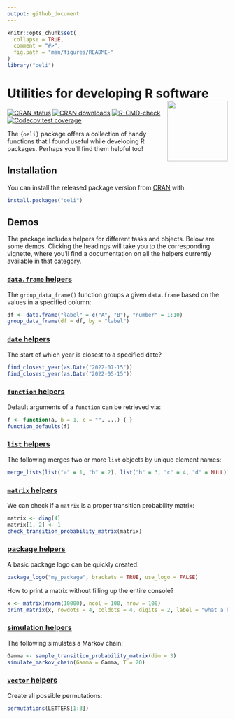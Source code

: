 ```yaml
---
output: github_document
---
```


<!-- README.md is generated from README.Rmd. Please edit that file -->

```r
knitr::opts_chunk$set(
  collapse = TRUE,
  comment = "#>",
  fig.path = "man/figures/README-"
)
library("oeli")
```

# Utilities for developing R software <a href="https://loelschlaeger.de/oeli/"><img src="man/figures/logo.png" align="right" height="138" /></a>

<!-- badges: start -->
[![CRAN status](https://www.r-pkg.org/badges/version/oeli)](https://CRAN.R-project.org/package=oeli)
[![CRAN downloads](https://cranlogs.r-pkg.org/badges/last-month/oeli)](https://CRAN.R-project.org/package=oeli)
[![R-CMD-check](https://github.com/loelschlaeger/oeli/actions/workflows/R-CMD-check.yaml/badge.svg)](https://github.com/loelschlaeger/oeli/actions/workflows/R-CMD-check.yaml)
[![Codecov test coverage](https://codecov.io/gh/loelschlaeger/oeli/branch/master/graph/badge.svg)](https://app.codecov.io/gh/loelschlaeger/oeli?branch=master)
<!-- badges: end -->

The `{oeli}` package offers a collection of handy functions that I found useful while developing R packages. Perhaps you'll find them helpful too!

## Installation

You can install the released package version from [CRAN](https://CRAN.R-project.org) with:

``` r
install.packages("oeli")
```

## Demos

The package includes helpers for different tasks and objects. Below are some demos. Clicking the headings will take you to the corresponding vignette, where you'll find a documentation on all the helpers currently available in that category.

### [`data.frame` helpers](https://loelschlaeger.de/oeli/articles/dataframe_helpers.html)

The `group_data_frame()` function groups a given `data.frame` based on the values in a specified column:

```r
df <- data.frame("label" = c("A", "B"), "number" = 1:10)
group_data_frame(df = df, by = "label")
```

### [`date` helpers](https://loelschlaeger.de/oeli/articles/date_helpers.html)

The start of which year is closest to a specified date?

```r
find_closest_year(as.Date("2022-07-15"))
find_closest_year(as.Date("2022-05-15"))
```

### [`function` helpers](https://loelschlaeger.de/oeli/articles/function_helpers.html)

Default arguments of a `function` can be retrieved via:

```r
f <- function(a, b = 1, c = "", ...) { }
function_defaults(f)
```

### [`list` helpers](https://loelschlaeger.de/oeli/articles/list_helpers.html)

The following merges two or more `list` objects by unique element names:

```r
merge_lists(list("a" = 1, "b" = 2), list("b" = 3, "c" = 4, "d" = NULL))
```

### [`matrix` helpers](https://loelschlaeger.de/oeli/articles/matrix_helpers.html)

We can check if a `matrix` is a proper transition probability matrix:

```r
matrix <- diag(4)
matrix[1, 2] <- 1
check_transition_probability_matrix(matrix)
```

### [package helpers](https://loelschlaeger.de/oeli/articles/package_helpers.html)

A basic package logo can be quickly created:

```r
package_logo("my_package", brackets = TRUE, use_logo = FALSE)
```

How to print a matrix without filling up the entire console?

```r
x <- matrix(rnorm(10000), ncol = 100, nrow = 100)
print_matrix(x, rowdots = 4, coldots = 4, digits = 2, label = "what a big matrix")
```

### [simulation helpers](https://loelschlaeger.de/oeli/articles/simulation_helpers.html)

The following simulates a Markov chain:

```r
Gamma <- sample_transition_probability_matrix(dim = 3)
simulate_markov_chain(Gamma = Gamma, T = 20)
``` 

### [`vector` helpers](https://loelschlaeger.de/oeli/articles/vector_helpers.html)

Create all possible permutations:

```r
permutations(LETTERS[1:3])
```
